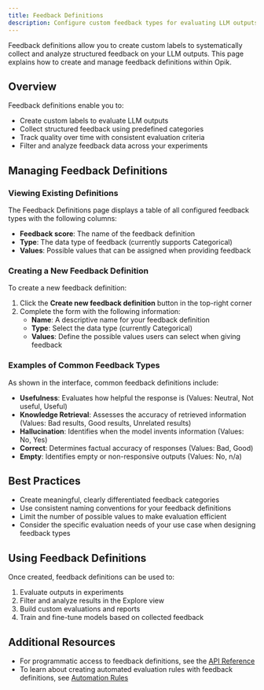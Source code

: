 ```yaml
---
title: Feedback Definitions
description: Configure custom feedback types for evaluating LLM outputs
---
```


Feedback definitions allow you to create custom labels to systematically collect and analyze structured feedback on your LLM outputs. This page explains how to create and manage feedback definitions within Opik.

## Overview

Feedback definitions enable you to:

- Create custom labels to evaluate LLM outputs
- Collect structured feedback using predefined categories
- Track quality over time with consistent evaluation criteria
- Filter and analyze feedback data across your experiments

## Managing Feedback Definitions

### Viewing Existing Definitions

The Feedback Definitions page displays a table of all configured feedback types with the following columns:

- **Feedback score**: The name of the feedback definition
- **Type**: The data type of feedback (currently supports Categorical)
- **Values**: Possible values that can be assigned when providing feedback

### Creating a New Feedback Definition

To create a new feedback definition:

1. Click the **Create new feedback definition** button in the top-right corner
2. Complete the form with the following information:
   - **Name**: A descriptive name for your feedback definition
   - **Type**: Select the data type (currently Categorical)
   - **Values**: Define the possible values users can select when giving feedback

### Examples of Common Feedback Types

As shown in the interface, common feedback definitions include:

- **Usefulness**: Evaluates how helpful the response is (Values: Neutral, Not useful, Useful)
- **Knowledge Retrieval**: Assesses the accuracy of retrieved information (Values: Bad results, Good results, Unrelated results)
- **Hallucination**: Identifies when the model invents information (Values: No, Yes)
- **Correct**: Determines factual accuracy of responses (Values: Bad, Good)
- **Empty**: Identifies empty or non-responsive outputs (Values: No, n/a)

## Best Practices

- Create meaningful, clearly differentiated feedback categories
- Use consistent naming conventions for your feedback definitions
- Limit the number of possible values to make evaluation efficient
- Consider the specific evaluation needs of your use case when designing feedback types

## Using Feedback Definitions

Once created, feedback definitions can be used to:

1. Evaluate outputs in experiments
2. Filter and analyze results in the Explore view
3. Build custom evaluations and reports
4. Train and fine-tune models based on collected feedback

## Additional Resources

- For programmatic access to feedback definitions, see the [API Reference](/reference/api)
- To learn about creating automated evaluation rules with feedback definitions, see [Automation Rules](/automation/rules)
